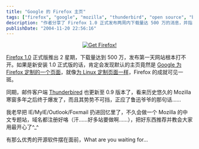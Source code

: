 ```yaml
---
title: "Google 的 Firefox 主页"
tags: ["firefox", "google", "mozilla", "thunderbird", "open source", "browsers", "linux"]
description: "作者分享了 Firefox 1.0 正式发布两周内下载量达 500 万的消息，并指出 Google 为 Firefox 定制了专门的主页，类似于之前为 Linux 定制的页面，显示 Firefox 已获得重要认可。同时提到 Mozilla 的 Thunderbird 邮件客户端也更新到 0.9 版本，表明 Mozilla 产品线整体势头强劲。作者表示自己已弃用 IE、Outlook 等软件，并计划制作 Mozilla 中文专题网站推广这些优秀的开源软件。"
publishDate: "2004-11-20 22:56:16"
---
```


<p align="center">
  <a href="http://www.spreadfirefox.com/?q=affiliates&id=38642&t=53">
    <img title="Get Firefox!" alt="Get Firefox!" src="http://www.spreadfirefox.com/community/images/affiliates/Banners/468x60/rediscover.png" border="0" />
  </a>
</p>

[Firefox 1.0](http://www.mozilla.org/products/firefox/central.html) 正式版推出 2 星期，下载量达到 500 万，发布第一天网站根本打不开。如果是新安装 1.0 正式版的话，肯定会发现默认的主页竟然是 [Google 为 Firefox 定制的一个页面](http://www.google.com/firefox/?zh-CN&act=2)，就像[为 Linux 定制页面一样](http://www.google.com/linux)，Firefox 的成就可见一斑。

同期，邮件客户端 [Thunderbired](http://www.mozilla.org/products/thunderbird/) 也更新至 0.9 版本了，看来历史悠久的 Mozilla 寒窗多年之后终于爆发了，而且其势势不可挡，正应了鲁迅爷爷的那句话……

我老早把 IE/MyIE/Outlook/Foxmail 扔进回忆里了，不久会做一个 Mozilla 的中文专题站，域名都注册好咯（汗……好多站要做啊……），把好东西推荐并教会大家用最开心了^\_^

有那么优秀的开源软件摆在面前，What are you waiting for...
